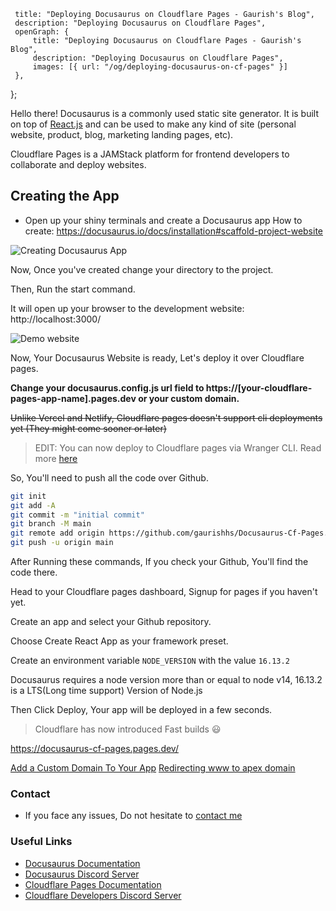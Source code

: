      title: "Deploying Docusaurus on Cloudflare Pages - Gaurish's Blog",
     description: "Deploying Docusaurus on Cloudflare Pages",
     openGraph: {
         title: "Deploying Docusaurus on Cloudflare Pages - Gaurish's Blog",
         description: "Deploying Docusaurus on Cloudflare Pages",
         images: [{ url: "/og/deploying-docusaurus-on-cf-pages" }]
     },
 };

Hello there!
Docusaurus is a commonly used static site generator. It is built on top of [React.js](https://reactjs.org) and can be used to make any kind of site (personal website, product, blog, marketing landing pages, etc).


Cloudflare Pages is a JAMStack platform for frontend developers to collaborate and deploy websites.

## Creating the App

-   Open up your shiny terminals and create a Docusaurus app
    How to create: https://docusaurus.io/docs/installation#scaffold-project-website

![Creating Docusaurus App](/assets/blog/j16hk8byiphw31c7y23y.png)

Now, Once you've created change your directory to the project.

Then, Run the start command.

It will open up your browser to the development website: http://localhost:3000/

![Demo website](/assets/blog/orhbf4oc7rnxoejps3ws.png)

Now, Your Docusaurus Website is ready, Let's deploy it over Cloudflare pages.

**Change your docusaurus.config.js url field to https://[your-cloudflare-pages-app-name].pages.dev or your custom domain.**

~~Unlike Vercel and Netlify, Cloudflare pages doesn't support cli deployments yet (They might come sooner or later)~~

> EDIT: You can now deploy to Cloudflare pages via Wranger CLI. Read more [here](https://blog.cloudflare.com/cloudflare-pages-direct-uploads/)

So, You'll need to push all the code over Github.

```bash
git init
git add -A
git commit -m "initial commit"
git branch -M main
git remote add origin https://github.com/gaurishhs/Docusaurus-Cf-Pages.git
git push -u origin main
```

After Running these commands, If you check your Github, You'll find the code there.

Head to your Cloudflare pages dashboard, Signup for pages if you haven't yet.

Create an app and select your Github repository.

Choose Create React App as your framework preset.

Create an environment variable `NODE_VERSION` with the value `16.13.2`

Docusaurus requires a node version more than or equal to node v14, 16.13.2 is a LTS(Long time support) Version of Node.js

Then Click Deploy, Your app will be deployed in a few seconds.

> Cloudflare has now introduced Fast builds 😃

https://docusaurus-cf-pages.pages.dev/

[Add a Custom Domain To Your App](https://developers.cloudflare.com/pages/get-started#adding-a-custom-domain)
[Redirecting www to apex domain](https://developers.cloudflare.com/pages/how-to/www-redirect)

### Contact

-   If you face any issues, Do not hesitate to [contact me](https://gaurishsethia.me)

### Useful Links

-   [Docusaurus Documentation](https://docusaurus.io/docs)
-   [Docusaurus Discord Server](https://discord.com/invite/docusaurus)
-   [Cloudflare Pages Documentation](https://developers.cloudflare.com/pages/)
-   [Cloudflare Developers Discord Server](https://discord.com/invite/cloudflaredev)